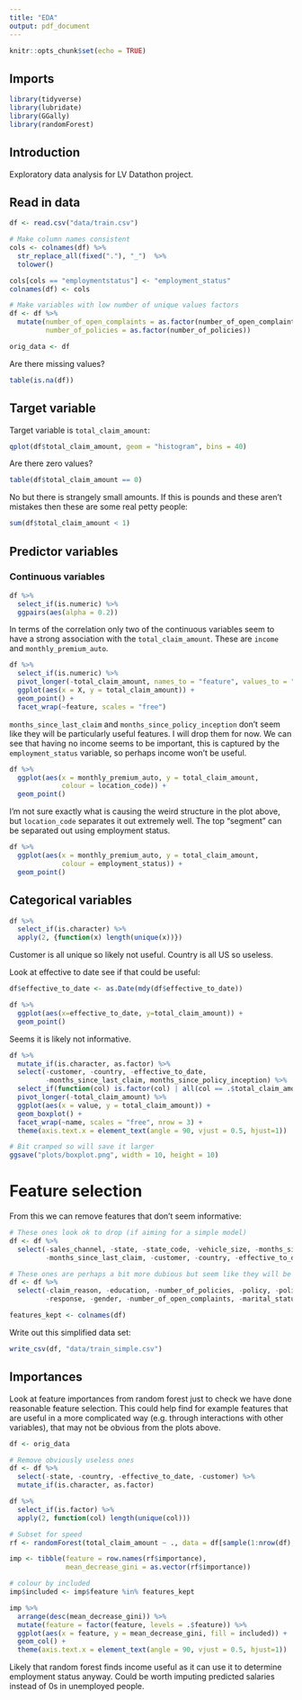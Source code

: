 ```yaml
---
title: "EDA"
output: pdf_document
---
```


```r
knitr::opts_chunk$set(echo = TRUE)
```

## Imports
```r
library(tidyverse)
library(lubridate)
library(GGally)
library(randomForest)
```

## Introduction
Exploratory data analysis for LV Datathon project.

## Read in data
```r
df <- read.csv("data/train.csv")

# Make column names consistent
cols <- colnames(df) %>%
  str_replace_all(fixed("."), "_")  %>%
  tolower()

cols[cols == "employmentstatus"] <- "employment_status"
colnames(df) <- cols

# Make variables with low number of unique values factors
df <- df %>%
  mutate(number_of_open_complaints = as.factor(number_of_open_complaints),
         number_of_policies = as.factor(number_of_policies))

orig_data <- df
```

Are there missing values?
```r
table(is.na(df))
```

## Target variable
Target variable is `total_claim_amount`:
```r
qplot(df$total_claim_amount, geom = "histogram", bins = 40)
```

Are there zero values?
```r
table(df$total_claim_amount == 0)
```

No but there is strangely small amounts. If this is pounds and these aren't mistakes then these are some real petty people:
```r
sum(df$total_claim_amount < 1)
```

## Predictor variables
### Continuous variables
```r
df %>%
  select_if(is.numeric) %>%
  ggpairs(aes(alpha = 0.2))
```

In terms of the correlation only two of the continuous variables seem to have a strong association with the `total_claim_amount`. These are `income` and `monthly_premium_auto`.
```r
df %>%
  select_if(is.numeric) %>%
  pivot_longer(-total_claim_amount, names_to = "feature", values_to = "X") %>%
  ggplot(aes(x = X, y = total_claim_amount)) +
  geom_point() +
  facet_wrap(~feature, scales = "free")
```
`months_since_last_claim` and `months_since_policy_inception` don't seem like they will be particularly useful features. I will drop them for now. We can see that having no income seems to be important, this is captured by the `employment_status` variable, so perhaps income won't be useful.

```r
df %>%
  ggplot(aes(x = monthly_premium_auto, y = total_claim_amount,
             colour = location_code)) +
  geom_point()
```

I'm not sure exactly what is causing the weird structure in the plot above, but `location_code` separates it out extremely well. The top "segment" can be separated out using employment status.

```r
df %>%
  ggplot(aes(x = monthly_premium_auto, y = total_claim_amount,
             colour = employment_status)) +
  geom_point()
```


## Categorical variables
```r
df %>%
  select_if(is.character) %>%
  apply(2, {function(x) length(unique(x))})
```
Customer is all unique so likely not useful. Country is all US so useless.

Look at effective to date see if that could be useful:
```r
df$effective_to_date <- as.Date(mdy(df$effective_to_date))

df %>%
  ggplot(aes(x=effective_to_date, y=total_claim_amount)) +
  geom_point()
```
Seems it is likely not informative.

```r
df %>%
  mutate_if(is.character, as.factor) %>%
  select(-customer, -country, -effective_to_date,
         -months_since_last_claim, months_since_policy_inception) %>%
  select_if(function(col) is.factor(col) | all(col == .$total_claim_amount)) %>%
  pivot_longer(-total_claim_amount) %>%
  ggplot(aes(x = value, y = total_claim_amount)) +
  geom_boxplot() +
  facet_wrap(~name, scales = "free", nrow = 3) +
  theme(axis.text.x = element_text(angle = 90, vjust = 0.5, hjust=1))

# Bit cramped so will save it larger
ggsave("plots/boxplot.png", width = 10, height = 10)
```


# Feature selection
From this we can remove features that don't seem informative:
```r
# These ones look ok to drop (if aiming for a simple model)
df <- df %>%
  select(-sales_channel, -state, -state_code, -vehicle_size, -months_since_policy_inception,
         -months_since_last_claim, -customer, -country, -effective_to_date)

# These ones are perhaps a bit more dubious but seem like they will be ok to drop
df <- df %>%
  select(-claim_reason, -education, -number_of_policies, -policy, -policy_type,
         -response, -gender, -number_of_open_complaints, -marital_status, -coverage)

features_kept <- colnames(df)
```
Write out this simplified data set:
```r
write_csv(df, "data/train_simple.csv")
```


## Importances
Look at feature importances from random forest just to check we have done reasonable feature selection. This could help find for example features that are useful in a more complicated way (e.g. through interactions with other variables), that may not be obvious from the plots above.
```r
df <- orig_data

# Remove obviously useless ones
df <- df %>%
  select(-state, -country, -effective_to_date, -customer) %>%
  mutate_if(is.character, as.factor)

df %>%
  select_if(is.factor) %>%
  apply(2, function(col) length(unique(col)))

# Subset for speed
rf <- randomForest(total_claim_amount ~ ., data = df[sample(1:nrow(df), 3000), ])

imp <- tibble(feature = row.names(rf$importance),
              mean_decrease_gini = as.vector(rf$importance))

# colour by included
imp$included <- imp$feature %in% features_kept

imp %>%
  arrange(desc(mean_decrease_gini)) %>%
  mutate(feature = factor(feature, levels = .$feature)) %>%
  ggplot(aes(x = feature, y = mean_decrease_gini, fill = included)) +
  geom_col() +
  theme(axis.text.x = element_text(angle = 90, vjust = 0.5, hjust=1))

```

Likely that random forest finds income useful as it can use it to determine employment status anyway. Could be worth imputing predicted salaries instead of 0s in unemployed people.






